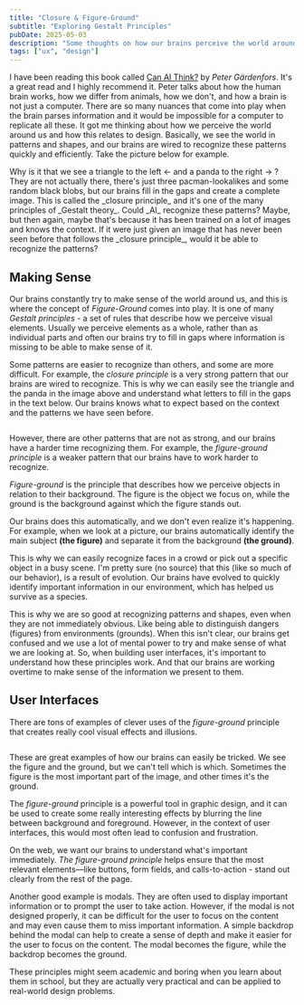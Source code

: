 ```yaml
---
title: "Closure & Figure-Ground"
subtitle: "Exploring Gestalt Principles"
pubDate: 2025-05-03 
description: "Some thoughts on how our brains perceive the world around us and how this relates to design."
tags: ["ux", "design"]
---
```


I have been reading this book called [Can AI Think?](https://www.adlibris.com/se/bok/kan-ai-tanka-om-manniskor-djur-och-robotar-9789189732490) by _Peter Gärdenfors_. It's a great read and I highly recommend it. Peter talks about how the human brain works, how we differ from animals, how we don't, and how a brain is not just a computer. There are so many nuances that come into play when the brain parses information and it would be impossible for a computer to replicate all these.
It got me thinking about how we perceive the world around us and how this relates to design. 
 Basically, we see the world in patterns and shapes, and our brains are wired to recognize these patterns quickly and efficiently.
Take the picture below for example.

<BlogPostImage src={closure3} alt="closure" caption="A triangle and a panda, but is it really?" cc="https://archive.smashing.media/assets/344dbf88-fdf9-42bb-adb4-46f01eedd629/2d3a2b7a-e55c-4f20-b4e2-90fa28e23eaa/03-closure.png" />
 Why is it that we see a triangle to the left &#8592; and a panda to the right &#8594; ? 
They are not actually there, there's just three pacman-lookalikes and some random black blobs, but our brains fill in the gaps and create a complete image. This is called the _closure principle_ and it's one of the many principles of _Gestalt theory_. Could _AI_ recognize these patterns? Maybe, but then again, maybe that's because it has been trained on a lot of images and knows the context. If it were just given an image that has never been seen before that follows the _closure principle_, would it be able to recognize the patterns?

## Making Sense
Our brains constantly try to make sense of the world around us, and this is where the concept of _Figure-Ground_ comes into play. It is one of many _Gestalt principles_ - a set of rules that describe how we perceive visual elements. Usually we perceive elements as a whole, rather than as individual parts and often our brains try to fill in gaps where information is missing to be able to make sense of it.

<BlogPostImage cc="https://moss51.com/closure-principle-in-gestalt-theory/" src={closure1} alt="closure" caption="Lovers getting closure ;)" />
 
Some patterns are easier to recognize than others, and some are more difficult. For example, the _closure principle_ is a very strong pattern that our brains are wired to recognize. This is why we can easily see the triangle and the panda in the image above and understand what letters to fill in the gaps in the text below. Our brains knows what to expect based on the context and the patterns we have seen before.

<div style="display: grid; grid-template-columns: repeat(auto-fit, minmax(200px, 1fr)); gap: 10px;">
  <BlogPostImage height={200} src={fuse} alt="#"  />
  <BlogPostImage  height={200} src={hide} alt="#" />
  <BlogPostImage  height={200} src={illusion} alt="#"  />
  <BlogPostImage  height={200} src={invisible} alt="#"  />
  <BlogPostImage  height={200} src={space} alt="#"  />
  <BlogPostImage  height={200} src={think} alt="#" />
</div>

 However, there are other patterns that are not as strong, and our brains have a harder time recognizing them. For example, the _figure-ground principle_ is a weaker pattern that our brains have to work harder to recognize.



<BlogPostImage src={kiss} alt="" caption="A kiss or a river" />



_Figure-ground_ is the principle that describes how we perceive objects in relation to their background. The figure is the object we focus on, while the ground is the background against which the figure stands out.

Our brains does this automatically, and we don't even realize it's happening. For example, when we look at a picture, our brains automatically identify the main subject __(the figure)__ and separate it from the background __(the ground)__. 

This is why we can easily recognize faces in a crowd or pick out a specific object in a busy scene.
I'm pretty sure (no source) that this (like so much of our behavior), is a result of evolution. Our brains have evolved to quickly identify important information in our environment, which has helped us survive as a species.

 This is why we are so good at recognizing patterns and shapes, even when they are not immediately obvious. Like being able to distinguish dangers (figures) from environments (grounds).
When this isn't clear, our brains get confused and we use a lot of mental power to try and make sense of what we are looking at.
<BlogPostImage width={1000} src={vaseorface} alt="vase or face" caption="What do you see? Vase or face?" />
So, when building user interfaces, it's important to understand how these principles work. And that our brains are working overtime to make sense of the information we present to them.

## User Interfaces
There are tons of examples of clever uses of the _figure-ground_ principle that creates really cool visual effects and illusions. 

<BlogPostImage src={poster} alt="Movie Poster from Dirty Harry. Black gun on orange background. The gun blends in to the background that forms a face from the contours of the gun, or is it the the face that forms the contours of the gun... " caption="A Dirty Harry movie poster. What is the figure and what is the ground?" cc="https://in.pinterest.com/pin/956381670855021260/"/>

<BlogPostImage src={batman} alt="" caption="Batman or Joker?" />

<div style="display: grid; grid-template-columns: repeat(auto-fit, minmax(200px, 1fr)); gap: 10px; margin-top: 0">
<BlogPostImage height={300} src={fiat} alt="" caption="R or Girl?" />
<BlogPostImage height={300} src={knife} alt="" caption="Knife or a face?" />
<BlogPostImage height={300} src={larecta} alt="" caption="Skull or dinner couple?" />
</div>

These are great examples of how our brains can easily be tricked. We see the figure and the ground, but we can't tell which is which. Sometimes the figure is the most important part of the image, and other times it's the ground. 

The _figure-ground_ principle is a powerful tool in graphic design, and it can be used to create some really interesting effects by blurring the line between background and foreground.
However, in the context of user interfaces, this would most often lead to confusion and frustration.

On the web, we want our brains to understand what's important immediately. _The figure-ground principle_ helps ensure that the most relevant elements—like buttons, form fields, and calls-to-action - stand out clearly from the rest of the page.

Another good example is modals. They are often used to display important information or to prompt the user to take action. However, if the modal is not designed properly, it can be difficult for the user to focus on the content and may even cause them to miss important information. A simple backdrop behind the modal can help to create a sense of depth and make it easier for the user to focus on the content.
The modal becomes the figure, while the backdrop becomes the ground. 

These principles might seem academic and boring when you learn about them in school, but they are actually very practical and can be applied to real-world design problems. 


